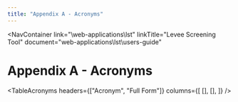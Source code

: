 ```yaml
---
title: "Appendix A - Acronyms"
---
```



<NavContainer 
  link="\web-applications\lst"
  linkTitle="Levee Screening Tool"
  document="web-applications\lst\users-guide"
></NavContainer>

# Appendix A - Acronyms

<TableAcronyms 
  headers={["Acronym", "Full Form"]}
  columns={[
  [],
  [],
]}
/>

<CitationFootnote />